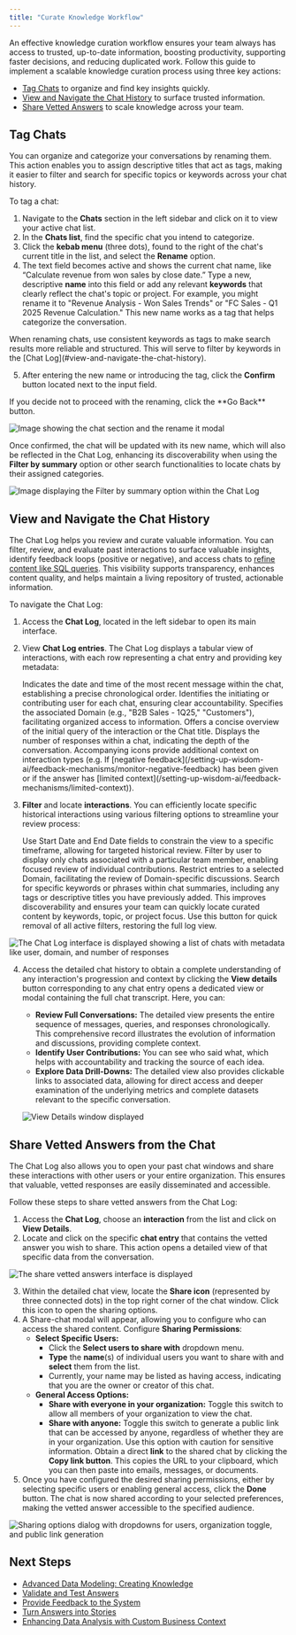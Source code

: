 ```yaml
---
title: "Curate Knowledge Workflow"
---
```


An effective knowledge curation workflow ensures your team always has access to trusted, up-to-date information, boosting productivity, supporting faster decisions, and reducing duplicated work. Follow this guide to implement a scalable knowledge curation process using three key actions:

- [Tag Chats](#tag-chats) to organize and find key insights quickly.
- [View and Navigate the Chat History](#view-and-navigate-the-chat-history) to surface trusted information.
- [Share Vetted Answers](#share-vetted-answers-from-the-chat) to scale knowledge across your team.

## Tag Chats

You can organize and categorize your conversations by renaming them. This action enables you to assign descriptive titles that act as tags, making it easier to filter and search for specific topics or keywords across your chat history.

To tag a chat:

1. Navigate to the **Chats** section in the left sidebar and click on it to view your active chat list.
2. In the **Chats list**, find the specific chat you intend to categorize.
3. Click the **kebab menu** (three dots), found to the right of the chat's current title in the list, and select the **Rename** option.
4. The text field becomes active and shows the current chat name, like “Calculate revenue from won sales by close date.” Type a new, descriptive **name** into this field or add any relevant **keywords** that clearly reflect the chat's topic or project. For example, you might rename it to "Revenue Analysis - Won Sales Trends" or "FC Sales - Q1 2025 Revenue Calculation." This new name works as a tag that helps categorize the conversation.

<Tip>
  When renaming chats, use consistent keywords as tags to make search results more reliable and structured. This will serve to filter by keywords in the [Chat Log](#view-and-navigate-the-chat-history).
</Tip>

5. After entering the new name or introducing the tag, click the **Confirm** button located next to the input field.

<Note>
  If you decide not to proceed with the renaming, click the **Go Back** button.
</Note>

![Image showing the chat section and the rename it modal](/images/rename-chatv2.png)

Once confirmed, the chat will be updated with its new name, which will also be reflected in the Chat Log, enhancing its discoverability when using the **Filter by summary** option or other search functionalities to locate chats by their assigned categories.

![Image displaying the Filter by summary option within the Chat Log](/images/filter-by-summary.png)

## View and Navigate the Chat History

The Chat Log helps you review and curate valuable information. You can filter, review, and evaluate past interactions to surface valuable insights, identify feedback loops (positive or negative), and access chats to [refine content like SQL queries](/improve-wisdom-ai-responses/validate-and-test-answers). This visibility supports transparency, enhances content quality, and helps maintain a living repository of trusted, actionable information.

To navigate the Chat Log:

1. Access the **Chat Log**, located in the left sidebar to open its main interface.
2. View **Chat Log entries**. The Chat Log displays a tabular view of interactions, with each row representing a chat entry and providing key metadata:

   <Tabs>
     <Tab title="Last Message">
       Indicates the date and time of the most recent message within the chat, establishing a precise chronological order.
     </Tab>
     <Tab title="User">
       Identifies the initiating or contributing user for each chat, ensuring clear accountability.
     </Tab>
     <Tab title="Domain">
       Specifies the associated Domain (e.g., "B2B Sales - 1Q25," "Customers"), facilitating organized access to information.
     </Tab>
     <Tab title="Chat">
       Offers a concise overview of the initial query of the interaction or the Chat title.
     </Tab>
     <Tab title="Responses">
       Displays the number of responses within a chat, indicating the depth of the conversation. Accompanying icons provide additional context on interaction types (e.g. If [negative feedback](/setting-up-wisdom-ai/feedback-mechanisms/monitor-negative-feedback) has been given or if the answer has [limited context](/setting-up-wisdom-ai/feedback-mechanisms/limited-context)).
     </Tab>
   </Tabs>
3. **Filter** and locate **interactions**. You can efficiently locate specific historical interactions using various filtering options to streamline your review process:

   <Tabs>
     <Tab title="Date Range">
       Use Start Date and End Date fields to constrain the view to a specific timeframe, allowing for targeted historical review.
     </Tab>
     <Tab title="User-Specific">
       Filter by user to display only chats associated with a particular team member, enabling focused review of individual contributions.
     </Tab>
     <Tab title="Domain-Specific">
       Restrict entries to a selected Domain, facilitating the review of Domain-specific discussions.
     </Tab>
     <Tab title="Filter by summary">
       Search for specific keywords or phrases within chat summaries, including any tags or descriptive titles you have previously added. This improves discoverability and ensures your team can quickly locate curated content by keywords, topic, or project focus.
     </Tab>
     <Tab title="Clear Filters">
       Use this button for quick removal of all active filters, restoring the full log view.
     </Tab>
   </Tabs>

![The Chat Log interface is displayed showing a list of chats with metadata like user, domain, and number of responses](/images/chat-log-interface.png)

4. Access the detailed chat history to obtain a complete understanding of any interaction's progression and context by clicking the **View details** button corresponding to any chat entry opens a dedicated view or modal containing the full chat transcript. Here, you can:
   - **Review Full Conversations:** The detailed view presents the entire sequence of messages, queries, and responses chronologically. This comprehensive record illustrates the evolution of information and discussions, providing complete context.
   - **Identify User Contributions:** You can see who said what, which helps with accountability and tracking the source of each idea.
   - **Explore Data Drill-Downs:** The detailed view also provides clickable links to associated data, allowing for direct access and deeper examination of the underlying metrics and complete datasets relevant to the specific conversation.

   ![View Details window displayed](/images/view-details-window.png)

## Share Vetted Answers from the Chat

The Chat Log also allows you to open your past chat windows and share these interactions with other users or your entire organization. This ensures that valuable, vetted responses are easily disseminated and accessible.

Follow these steps to share vetted answers from the Chat Log:

1. Access the **Chat Log**, choose an **interaction** from the list and click on **View Details**.
2. Locate and click on the specific **chat entry** that contains the vetted answer you wish to share. This action opens a detailed view of that specific data from the conversation.

![The share vetted answers interface is displayed](/images/share-vetted-answers-01.png)

3. Within the detailed chat view, locate the **Share icon** (represented by three connected dots) in the top right corner of the chat window. Click this icon to open the sharing options.
4. A Share-chat modal will appear, allowing you to configure who can access the shared content. Configure **Sharing Permissions**:
   - **Select Specific Users:**
     - Click the **Select users to share with** dropdown menu.
     - **Type** the **name**(s) of individual users you want to share with and **select** them from the list.
     - Currently, your name may be listed as having access, indicating that you are the owner or creator of this chat.
   - **General Access Options:**
     - **Share with everyone in your organization:** Toggle this switch to allow all members of your organization to view the chat.
     - **Share with anyone:** Toggle this switch to generate a public link that can be accessed by anyone, regardless of whether they are in your organization. Use this option with caution for sensitive information.
       Obtain a direct **link** to the shared chat by clicking the **Copy link button**. This copies the URL to your clipboard, which you can then paste into emails, messages, or documents.
5. Once you have configured the desired sharing permissions, either by selecting specific users or enabling general access, click the **Done** button. The chat is now shared according to your selected preferences, making the vetted answer accessible to the specified audience.

![Sharing options dialog with dropdowns for users, organization toggle, and public link generation](/images/share-vetted-answers-02v2.png)

## Next Steps

- [Advanced Data Modeling: Creating Knowledge](/setting-up-wisdom-ai/advanced-data-modeling-creating-knowledge)
- [Validate and Test Answers](/improve-wisdom-ai-responses/validate-and-test-answers)
- [Provide Feedback to the System](/setting-up-wisdom-ai/provide-feedback-to-the-system)
- [Turn Answers into Stories](/using-wisdom-ai-everyday/turn-answers-into-stories)
- [Enhancing Data Analysis with Custom Business Context](/improve-wisdom-ai-responses/enhancing-data-analysis-with-custom-business-context)